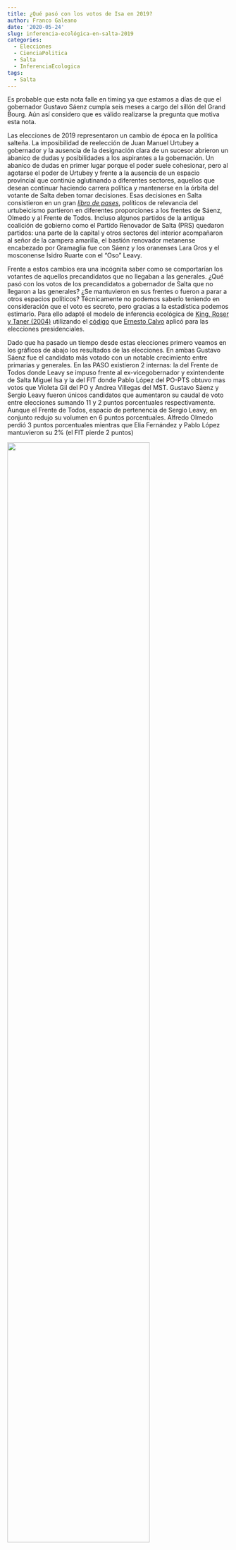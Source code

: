 ```yaml
---
title: ¿Qué pasó con los votos de Isa en 2019?
author: Franco Galeano
date: '2020-05-24'
slug: inferencia-ecológica-en-salta-2019
categories:
  - Elecciones
  - CienciaPolitica
  - Salta
  - InferenciaEcologica
tags:
  - Salta
---
```




Es probable que esta nota falle en timing ya que estamos a días de que el gobernador Gustavo Sáenz cumpla seis meses a cargo del sillón del Grand Bourg. Aún así considero que es válido realizarse la pregunta que motiva esta nota. 

Las elecciones de 2019 representaron un cambio de época en la política salteña. La imposibilidad de reelección de Juan Manuel Urtubey a gobernador y la ausencia de la designación clara de un sucesor abrieron un abanico de dudas y posibilidades a los aspirantes a la gobernación. Un abanico de dudas en primer lugar porque el poder suele cohesionar, pero al agotarse el poder de Urtubey y frente a la ausencia de un espacio provincial que continúe aglutinando a diferentes sectores, aquellos que desean continuar haciendo carrera política y mantenerse en la órbita del votante de Salta deben tomar decisiones. Esas decisiones en Salta consistieron en un gran [*libro de pases*](https://twitter.com/Tartagalensis/status/1180634916687683584?s=20), políticos de relevancia del urtubeicismo partieron en diferentes proporciones a los frentes de Sáenz, Olmedo y al Frente de Todos. Incluso algunos partidos de la antigua coalición de gobierno como el Partido Renovador de Salta (PRS) quedaron partidos: una parte de la capital y otros sectores del interior acompañaron al señor de la campera amarilla, el bastión renovador metanense encabezado por Gramaglia fue con Sáenz y los oranenses Lara Gros y el mosconense Isidro Ruarte con el “Oso” Leavy.

Frente a estos cambios era una incógnita saber como se comportarían los votantes de aquellos precandidatos que no llegaban a las generales. ¿Qué pasó con los votos de los precandidatos a gobernador de Salta que no llegaron a las generales? ¿Se mantuvieron en sus frentes o fueron a parar a otros espacios políticos? Técnicamente no podemos saberlo teniendo en consideración que el voto es secreto, pero gracias a la estadística podemos estimarlo. Para ello adapté el modelo de inferencia ecológica de [King, Roser y Taner (2004)](https://gking.harvard.edu/files/gking/files/ecinf04.pdf) utilizando el [código](https://www.dropbox.com/s/05wlfh88mxtl5jo/Codigo%20y%20Data%20Transferencias%20PASO-General%20para%20R-2019.zip?dl=0) que [Ernesto Calvo](https://twitter.com/ecalvo68) aplicó para las elecciones presidenciales.

Dado que ha pasado un tiempo desde estas elecciones primero veamos en los gráficos de abajo los resultados de las elecciones. En ambas Gustavo Sáenz fue el candidato más votado con un notable crecimiento entre primarias y generales. En las PASO existieron 2 internas: la del Frente de Todos donde Leavy se impuso frente al ex-vicegobernador y exintendente de Salta Miguel Isa y la del FIT donde Pablo López del PO-PTS obtuvo mas votos que Violeta Gil del PO y Andrea Villegas del MST. Gustavo Sáenz y Sergio Leavy fueron únicos candidatos que aumentaron su caudal de voto entre elecciones sumando 11 y 2 puntos porcentuales respectivamente.  Aunque el Frente de Todos, espacio de pertenencia de Sergio Leavy, en conjunto redujo su volumen en 6 puntos porcentuales. Alfredo Olmedo perdió 3 puntos porcentuales mientras que Elia Fernández y Pablo López mantuvieron su 2% (el FIT pierde 2 puntos)

![](/cienciaypol/2020-05-18-inferencia-ecológica-en-salta-2019_files/resultados2019.png){width=80%}

Una forma de analizar la distribución espacial de los resultados es intentar [geofaceteAR](https://github.com/electorArg/geofaceteAR) los datos como en las imágenes a continuación. La idea es ver los mapas como grillas


Aquí para las primarias
![](/cienciaypol/2020-05-18-inferencia-ecológica-en-salta-2019_files/geofacet_paso.png){width=80%}




Y aquí para las generales

![](/cienciaypol/2020-05-18-inferencia-ecológica-en-salta-2019_files/geofacet_generales.png){width=80%}


Si queres saber un poco más elecciones en Salta y tener un poco más de contexto * inserte autobombo * podés ver esto que escribí en la red social del pajarito. Más específicamente [acá](https://twitter.com/Tartagalensis/status/1180634811792101376?s=20), [acá](https://twitter.com/Tartagalensis/status/1181369179342921728?s=20) y [acá](https://twitter.com/Tartagalensis/status/1193357709116149760?s=20). Si lo tuyo son los análisis con un mayor grado de seriedad te recomiendo los cuadernos electorales del [CIPPEC](https://oear.cippec.org/novedades/elecciones-en-salta-triunfo-de-la-oposicion-y-reperfilamiento-justicialista/).

Ahora veamos los resultados del análisis
Los resultados a continuación se presentan en una tabla de 10 * 7 que incluye los totales por fila y columna. Los resultados totales por fila representan los votos que cada precandidato obtuvo en las PASO, los totales por columna los que cada candidato obtuvo en las elecciones generales.

Por ejemplo, aproximadamente 290.000 personas que votaron a Sáenz en las PASO volvieron a votarlo en las generales y aproximadamente 1600 personas que votaron a Gustavo Sáenz en las PASO no lo hicieron en las generales. Esas personas en su mayoría votaron a Olmedo o no fueron a votar, aunque el número es pequeño en relación con el total de votos que Sáenz obtuvo. Esto puede ser apreciado de mejor manera en la tabla a continuación, alrededor el 99,5% de las personas que votaron a Sáenz en las primarias volvieron a votarlo en las elecciones. La anterior cifra podría indicar una gran adhesión por parte de su electorado. Por otra parte, el electo gobernador salteño fue el candidato que mayor apoyo obtuvo de aquellas personas que no habían participado o votado en blanco en las primarias (4,6% de los que votaron en blanco o no votaron en las primarias).



#### Tabla 1: Resultados del ejercicio de inferencia ecológica
**¿Como leer esta tabla? A quién voté en las generales si en las P.A.S.O. voté a:  **

| PASO / GENERALES  | Sáenz  | Leavy  | Olmedo | López |  Fernández | No Voto / Blanco |  Total |
| ---------------- |:------:|:------:|:------:|:-----:|:----------:|:----------------:|:------:|
| Paso Sáenz       | 290.455 |  68    | 596    | 158   | 125        | 646              | 292.048 |
| Paso Leavy (FDT) | 9.224   | 153.113 | 57     | 83    | 122        | 587              | 163.186 |
| Paso Isa (FDT)   | 16.436  | 24.911  | 4.428   | 3.067  | 2.848       | 4.916             | 56.606  |
| Paso Olmedo      | 39.398  | 139    | 90.384  | 475   | 392        | 1.413             | 132.201 |
| Paso Villegas (FIT) | 3.646   | 110    | 223    | 693   | 151        | 494              | 5.317   |
| Paso Gil (FIT)   | 217    | 123    | 1.872   | 3.231  | 1.035       | 698              | 7.176   |
| Paso López (FIT) | 81     | 36     | 7.702   | 3.675  | 144        | 374              | 12.012  |
| Paso Fernández   | 1.235   | 8.122   | 108    | 251   | 2.666       | 1.017             | 13.399  |
| No votó/Blanco   | 15.838  | 1.318   | 1.891   | 5.033  |  8.818      | 309852           | 342.750 |
| **Total**        | **376.530** | **187.940** | **107.261** | **16.666** |  **16.301**     | **319.997**           | **1.024.695**|

Fuente: Elaboración propia en base a datos del [Tribunal Electoral de la Provincia de Salta](http://www.electoralsalta.gob.ar/)

El “Oso” Leavy, mantiene un porcentaje alto de adhesión (93,8%) pero transfiere casi un 6% de sus votos a su rival Sáenz. Es el candidato que más votos logra retener de referentes cercanos/pertenecientes al Frente de Todos (Miguel Isa y Elia Fernández). Respondiendo parcialmente a la pregunta que motivó esta nota: una buena parte de los votos de Isa se mantuvieron en el frente de todos, pero aproximadamente un 30% migraron hacia Sáenz. Mi hipótesis es que el voto a Isa en las PASO y Sáenz en las generales se dió principalmente en la Capital, con lo realizado aquí no lo puedo afirmar con certeza (puede investigarse en otra ocasión).

Los votantes de Elia Fernández, quien fuese competidora de Leavy en las internas a Senador Nacional del
Frente de Todos, deciden en su mayoría apoyar al líder provincial del Frente de Todos en las generales (68%). A su vez, resultó ser la segunda opción de votantes que no acudieron a votar o votaron en blanco en las primarias (2,6%).

Alfredo Olmedo, de quien se creía poseía un núcleo duro de votantes por su discurso de corte conservador y “mano dura”, es el candidato que más votos transfiere a Gustavo Sáenz para que se convierta en gobernador (alrededor de 39400 votos). Es decir, 3 de cada 10 personas que optaron por Olmedo en las PASO, optaron por Sáenz en las generales. Este hallazgo resulta llamativo, sería muy positivo poder testearlo en estudios posteriores con otras metodologías tales como los estudios de opinión pública.

Con respecto a la izquierda, existe poca adhesión por parte de sus votantes. Sorpresivamente, alrededor del 64% de los votantes de Pablo López optaron por Alfredo Olmedo en las generales, y el 68% de los votantes de Villegas por Sáenz. Estas opciones resultan llamativas por los posicionamientos ideológicos casi opuestos entre estos candidatos mencionados. Una posible explicación es que los que optaron por la izquierda en las primarias para luego volcarse a otros referentes, optaron en un primer momento por la izquierda al considerar que esta no tenía posibilidades de triunfar. Aunque esto último no es más que una posible explicación, estos votantes también podrían haber optado por el voto en blanco o no acudir a votar.

#### Tabla 2: Resultados del ejercicio de inferencia ecológica en porcentajes
**¿Como leer esta tabla? A quién voté en las generales si en las P.A.S.O. voté a:  **

| PASO / GENERALES  | Sáenz  | Leavy  | Olmedo | López |  Fernández | No Voto / Blanco |
| ---------------- |:------:|:------:|:------:|:-----:|:----------:|:----------------:|
| Paso Sáenz       | 99.5% |  0.0%    | 0.2%    | 0.1%   | 0.0%        | 0.2%           |
| Paso Leavy (FDT) | 5.7%   | 93.8% | 0.0%     | 0.1%    | 0.1%        | 0.4%              |
| Paso Isa (FDT)   | 29.0%  | 44.0%  | 7.8%   | 5.4%   | 5.0%       | 8.7%     |   
| Paso Olmedo      | 29.8% | 0.1% | 68.4% | 0.4% | 0.3% | 1.1% |    
| Paso Villegas (FIT) | 68.6% |2.1% | 4.2% | 13.0% | 2.8% | 9.3% | 
| Paso Gil (FIT)   | 3.0% | 1.7% | 26.1% | 45.0% | 14.4% | 9.7% |     
| Paso López (FIT) | 0.7% | 0.3% | 64.1% | 30.6% | 1.2% | 3.1% |      
| Paso Fernández   | 9.2% | 60.6% | 0.8% | 1.9% | 19.9% | 7.6%|         
| No votó/Blanco   | 4.6% | 0.4% | 0.6% | 1.5% | 2.6% | 90.4% |          
| **Total**        | **36.7%** | **18.3%** | **10.5%** | **1.6%** |  **1.6%**     | **31.2%**|

Fuente: Elaboración propia en base a datos del [Tribunal Electoral de la Provincia de Salta](http://www.electoralsalta.gob.ar/)

Una forma alternativa de visualizar estos datos es a partir de un diagrama de Sankey, también conocido como diagrama de flujos. En este caso lo hice en R, pero si no se sienten cómodos con la herramienta y precisan hacer urgentemente uno [Sankeymatic](http://sankeymatic.com/) es una buena alternativa. Como se puede apreciar en el gráfico, las variaciones más grandes se dan en los votantes de las primarias de Isa y Olmedo. 

![](/cienciaypol/2020-05-18-inferencia-ecológica-en-salta-2019_files/Sankey.png){width=80%}

#### Notas técnicas

> La `inferencia ecológica` es un proceso que consiste en inferir el comportamiento individual a partir de datos agregados, es decir, hacer predicciones a nivel desagregado a partir de datos agregados. Este modelo considera a los votos obtenidos en las PASO por casa lista como variables independientes, y a los votos obtenidos en las generales variables dependientes. La variación en cada mesa permite, en palabras de
Ernesto Calvo “medir el origen y destino de los votos entre elecciones”. El modelo de inferencia ecológica implementado en este caso es el de King, Rosen y Tanner(2007[^1]), una modificación del modelo de King (1997[^2]). El mismo no está exento de críticas y de modelos propuestos con mayor simpleza. Por ejemplo, [Juan Dodyk](http://juandodyk.github.io/post/inferencia-ecologica-1/#CodR) en su blog afirma que “si bien el modelo de King, Rosen y Tanner es teóricamente más sofisticado que *otros modelos presentados*. El modelo bayesiano jerárquico no tiene ningún impacto en el resultado que lo diferencie de una regresión lineal  `controlada` ” (cursivas de mi autoría). Las criticas al modelo de King, Rosen y Tanner son en su mayoría al supuesto de que no existe un sesgo en la agregación de los datos, ya sea espacial o de otra índole. El script utilizado es autoría de Ernesto Calvo, se le realizaron algunas modificaciones para adaptarlo a la elección provincial.

> Para el análisis se utilizaron los datos del escrutinio definitivo de las PASO 2019 a nivel mesa y el escrutinio definitivo de la elección general, ambos disponibles en la página del Tribunal Electoral de la Provincia de Salta. Se utilizaron los datos de las 3117 mesas habilitadas para votar. El modelo requiere de los datos sobre cantidad de electores de cada mesa, datos que el escrutinio definitivo no posee. Por tal motivo se utilizaron los datos de electores por mesa del padrón nacional. Existe una pequeña diferencia de 1067 electores con respecto a la que indica el padrón provincial (1,025 millones de votantes habilitados). El modelo de transferencias produce una Tabla de 9 (PASO) x 6 (General) transferencias de votos.

> Si quieren replicar lo que hice o aplicarlo a otras provincias pueden consultar mi [repo de Github](https://github.com/tartagalensis/Inferencia-Electoral-Salta-2019) donde realizo todos los pasos para llegar a estos resultados. Notarán que el mismo es el trabajo final para la materia Herramientas Cuantitativas para el análisis político usando R la maestría en Ciencia Política de UTDT donde el [TuQmano](https://twitter.com/TuQmano) nos enseñó a codeaR.




[^1]: King, Gary, Ori Rosen y Martin Tanner. 2004. “Information in Ecological Inference: An Introduction” En Ecological Inference: New Methodological Strategies, King, Gary, Ori Rosen, and Martin Tanner, eds. Cambridge University Press. Pp. 1–13.

[^2]: King, Gary. 1997. A Solution to the Ecological Inference Problem: Reconstructing Individual Behavior from Aggregate Data. Princeton: Princeton University Press.